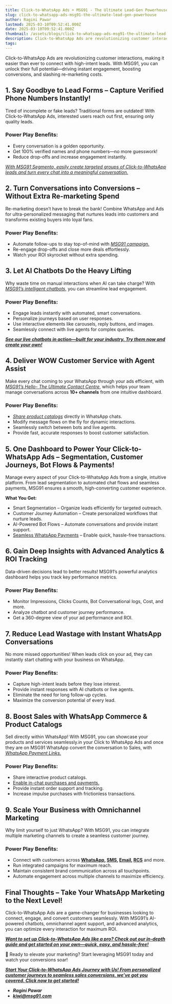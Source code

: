 ```yaml
---
title: Click-to-WhatsApp Ads + MSG91 - The Ultimate Lead-Gen Powerhouse!
slug: click-to-whatsapp-ads-msg91-the-ultimate-lead-gen-powerhouse
author: Ragini Pawar
lastmod: 2025-03-10T09:52:41.000Z
date: 2025-03-10T09:52:41.000Z
thumbnail: /assets/blogs/click-to-whatsapp-ads-msg91-the-ultimate-lead-gen-powerhouse.svg
description: Click-to-WhatsApp Ads are revolutionizing customer interactions, making it easier than ever to connect with high-intent leads. With MSG91, you can unlock their full potential—driving instant engagement, boosting conversions, and slashing re-marketing costs.
tags:
---
```



Click-to-WhatsApp Ads are revolutionizing customer interactions, making it easier than ever to connect with high-intent leads. With MSG91, you can unlock their full potential—driving instant engagement, boosting conversions, and slashing re-marketing costs.

## **1\. Say Goodbye to Lead Forms – Capture Verified Phone Numbers Instantly\!**

Tired of incomplete or fake leads? Traditional forms are outdated\! With Click-to-WhatsApp Ads, interested users reach out first, ensuring only quality leads.

### **Power Play Benefits:**

* Every conversation is a golden opportunity.  
* Get 100% verified names and phone numbers—no more guesswork\!  
* Reduce drop-offs and increase engagement instantly.

[*With MSG91 Segmento, easily create targeted groups of Click-to-WhatsApp leads and turn every chat into a meaningful conversation.*](https://msg91.com/segmento)

## **2\. Turn Conversations into Conversions – Without Extra Re-marketing Spend**

Re-marketing doesn’t have to break the bank\! Combine WhatsApp and Ads for ultra-personalized messaging that nurtures leads into customers and transforms existing buyers into loyal fans.

### **Power Play Benefits:**

* Automate follow-ups to stay top-of-mind with [*MSG91 campaign.*](https://msg91.com/campaign)  
* Re-engage drop-offs and close more deals effortlessly.  
* Watch your ROI skyrocket without extra spending.

## **3\. Let AI Chatbots Do the Heavy Lifting**

Why waste time on manual interactions when AI can take charge? With [*MSG91’s intelligent chatbots,*](https://msg91.com/hello) you can streamline lead engagement.

### **Power Play Benefits:**

* Engage leads instantly with automated, smart conversations.  
* Personalize journeys based on user responses.  
* Use interactive elements like carousels, reply buttons, and images.  
* Seamlessly connect with live agents for complex queries.

[***See our live chatbots in action—built for your industry. Try them now and create your own\!***](https://msg91.com/demochatbot)

## **4\. Deliver WOW Customer Service with Agent Assist**

Make every chat coming to your WhatsApp through your ads efficient, with [*MSG91’s Hello- The Ultimate Contact Centre*](https://msg91.com/hello), which helps your team manage conversations across **10+ channels** from one intuitive dashboard.

### **Power Play Benefits:**

* [*Share product catalogs*](https://msg91.com/whatsapp) directly in WhatsApp chats.  
* Modify message flows on the fly for dynamic interactions.  
* Seamlessly switch between bots and live agents.  
* Provide fast, accurate responses to boost customer satisfaction.

## **5\. One Dashboard to Power Your Click-to-WhatsApp Ads – Segmentation, Customer Journeys, Bot Flows & Payments\!**

Manage every aspect of your Click-to-WhatsApp Ads from a single, intuitive platform. From lead segmentation to automated chat flows and seamless payments, MSG91 ensures a smooth, high-converting customer experience.

**What You Get:**

* Smart Segmentation – Organize leads efficiently for targeted outreach.  
* Customer Journey Automation – Create personalized workflows that nurture leads.  
* AI-Powered Bot Flows – Automate conversations and provide instant support.  
* [Seamless WhatsApp Payments](https://msg91.com/whatsapp) – Enable quick, hassle-free transactions.

## **6\. Gain Deep Insights with Advanced Analytics & ROI Tracking**

Data-driven decisions lead to better results\! MSG91’s powerful analytics dashboard helps you track key performance metrics.

### **Power Play Benefits:**

* Monitor Impressions, Clicks Counts, Bot Conversational logs, Cost, and more.  
* Analyze chatbot and customer journey performance.  
* Get a 360-degree view of your ad performance and ROI.

## **7\. Reduce Lead Wastage with Instant WhatsApp Conversations**

No more missed opportunities\! When leads click on your ad, they can instantly start chatting with your business on WhatsApp.

### **Power Play Benefits:**

* Capture high-intent leads before they lose interest.  
* Provide instant responses with AI chatbots or live agents.  
* Eliminate the need for long follow-up cycles.  
* Maximize the conversion potential of every lead.

## **8\. Boost Sales with WhatsApp Commerce & Product Catalogs**

Sell directly within WhatsApp\! With MSG91, you can showcase your products and services seamlessly.in your Click to WhatsApp Ads and once they are on MSG91 WhatsApp convert the conversation to Sales, with [*WhatsApp Payment Links.*](https://msg91.com/whatsapp)

### **Power Play Benefits:**

* Share interactive product catalogs.  
* [Enable in-chat purchases and payments.](https://msg91.com/whatsapp)  
* Provide instant order support and tracking.  
* Increase impulse purchases with frictionless transactions.

## **9\. Scale Your Business with Omnichannel Marketing**

Why limit yourself to just WhatsApp? With MSG91, you can integrate multiple marketing channels to create a seamless customer journey.

### **Power Play Benefits:**

* Connect with customers across [**WhatsApp**](https://msg91.com/whatsapp)**, [SMS](https://msg91.com/sms), [Email](https://msg91.com/email), [RCS](https://msg91.com/rcs)** and more.  
* Run integrated campaigns for maximum reach.  
* Maintain consistent brand communication across all touchpoints.  
* Automate engagement across multiple channels to maximize efficiency.

## **Final Thoughts – Take Your WhatsApp Marketing to the Next Level\!**

Click-to-WhatsApp Ads are a game-changer for businesses looking to connect, engage, and convert customers seamlessly. With MSG91’s AI-powered chatbots, omnichannel agent support, and advanced analytics, you can optimize every interaction for maximum ROI.

[***Want to set up Click-to-WhatsApp Ads like a pro? Check out our in-depth guide and get started on your own—quick, easy, and hassle-free\!***](https://msg91.com/help/whatsapp/click-to-whatsapp-ads)

🚀 Ready to elevate your marketing? Start leveraging MSG91 today and watch your conversions soar\! 

[***Start Your Click-to-WhatsApp Ads Journey with Us\! From personalized customer journeys to seamless sales conversions, we’ve got you covered. Click now to get started\!***](https://calendly.com/msg91-whatsapp?utm_source=campaign) 

- ***Ragini Pawar***  
- ***kiwi@msg91.com***



